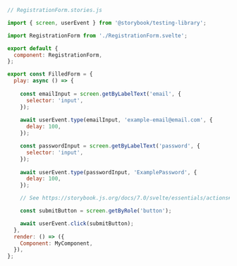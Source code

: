 ```js
// RegistrationForm.stories.js

import { screen, userEvent } from '@storybook/testing-library';

import RegistrationForm from './RegistrationForm.svelte';

export default {
  component: RegistrationForm,
};

export const FilledForm = {
  play: async () => {
    
    const emailInput = screen.getByLabelText('email', {
      selector: 'input',
    });
   
    await userEvent.type(emailInput, 'example-email@email.com', {
      delay: 100,
    });

    const passwordInput = screen.getByLabelText('password', {
      selector: 'input',
    });
    
    await userEvent.type(passwordInput, 'ExamplePassword', {
      delay: 100,
    });

    // See https://storybook.js.org/docs/7.0/svelte/essentials/actions#automatically-matching-args to learn how to setup logging in the Actions panel

    const submitButton = screen.getByRole('button');

    await userEvent.click(submitButton);
  },
  render: () => ({
    Component: MyComponent,
  }),
};
```